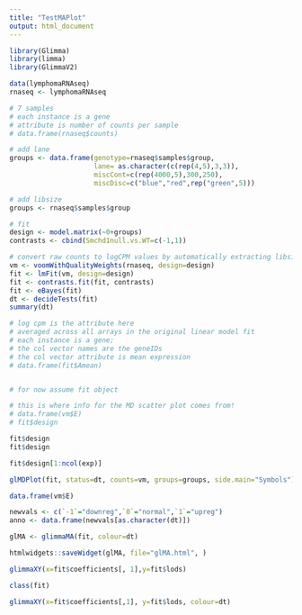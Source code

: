 ```yaml
---
title: "TestMAPlot"
output: html_document
---
```



```r
library(Glimma)
library(limma)
library(GlimmaV2)

data(lymphomaRNAseq)
rnaseq <- lymphomaRNAseq


```

```r

# 7 samples
# each instance is a gene
# attribute is number of counts per sample
# data.frame(rnaseq$counts)
```



```r
# add lane
groups <- data.frame(genotype=rnaseq$samples$group,
                     lane= as.character(c(rep(4,5),3,3)),
                     miscCont=c(rep(4000,5),300,250),
                     miscDisc=c("blue","red",rep("green",5)))

# add libsize
groups <- rnaseq$samples$group

# fit
design <- model.matrix(~0+groups)
contrasts <- cbind(Smchd1null.vs.WT=c(-1,1))

# convert raw counts to logCPM values by automatically extracting libsizes and normalisation factors from x
vm <- voomWithQualityWeights(rnaseq, design=design)
fit <- lmFit(vm, design=design)
fit <- contrasts.fit(fit, contrasts)
fit <- eBayes(fit)
dt <- decideTests(fit)
summary(dt)
```


```r

# log cpm is the attribute here
# averaged across all arrays in the original linear model fit
# each instance is a gene;
# the col vector names are the geneIDs
# the col vector attribute is mean expression
# data.frame(fit$Amean)


# for now assume fit object
```

```r

# this is where info for the MD scatter plot comes from!
# data.frame(vm$E)
# fit$design

fit$design
fit$design
```

```r
fit$design[1:ncol(exp)]
```

```r
glMDPlot(fit, status=dt, counts=vm, groups=groups, side.main="Symbols")

```

```r

data.frame(vm$E)

```

```r
newvals <- c(`-1`="downreg",`0`="normal",`1`="upreg")
anno <- data.frame(newvals[as.character(dt)])
```

```r
glMA <- glimmaMA(fit, colour=dt)

htmlwidgets::saveWidget(glMA, file="glMA.html", )
```

```r

glimmaXY(x=fit$coefficients[, 1],y=fit$lods)
```

```r

class(fit)
```


```r

glimmaXY(x=fit$coefficients[,1], y=fit$lods, colour=dt)

```

